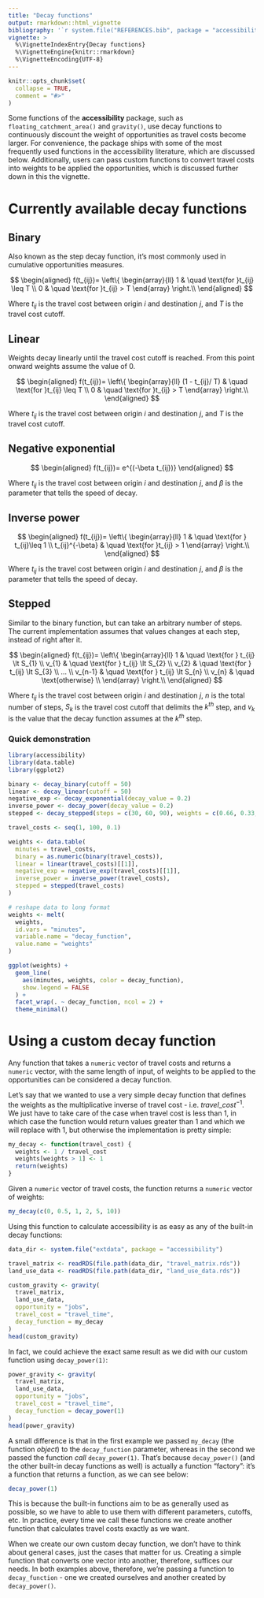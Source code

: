 ```yaml
---
title: "Decay functions"
output: rmarkdown::html_vignette
bibliography: '`r system.file("REFERENCES.bib", package = "accessibility")`'
vignette: >
  %\VignetteIndexEntry{Decay functions} 
  %\VignetteEngine{knitr::rmarkdown} 
  %\VignetteEncoding{UTF-8}
---
```


```r
knitr::opts_chunk$set(
  collapse = TRUE,
  comment = "#>"
)
```

Some functions of the **accessibility** package, such as
`floating_catchment_area()` and `gravity()`, use decay functions to
continuously discount the weight of opportunities as travel costs become
larger. For convenience, the package ships with some of the most frequently
used functions in the accessibility literature, which are discussed below.
Additionally, users can pass custom functions to convert travel costs into
weights to be applied the opportunities, which is discussed further down in
this the vignette.

# Currently available decay functions

## Binary

Also known as the step decay function, it's most commonly used in cumulative
opportunities measures.

$$
\begin{aligned}
  f(t_{ij})= \left\{
      \begin{array}{ll}
          1 & \quad \text{for }t_{ij} \leq T \\
          0 & \quad \text{for }t_{ij} > T
      \end{array}
    \right.\\
\end{aligned}
$$

Where $t_{ij}$ is the travel cost between origin *i* and destination *j*, and
$T$ is the travel cost cutoff.

## Linear

Weights decay linearly until the travel cost cutoff is reached. From this point
onward weights assume the value of 0.

$$
\begin{aligned}
  f(t_{ij})= \left\{
      \begin{array}{ll}
          (1 - t_{ij}/ T) & \quad \text{for }t_{ij} \leq T \\
          0 & \quad \text{for }t_{ij} > T
      \end{array}
    \right.\\
\end{aligned}
$$

Where $t_{ij}$ is the travel cost between origin *i* and destination *j*, and
$T$ is the travel cost cutoff.

## Negative exponential

$$
\begin{aligned}
  f(t_{ij})= e^{(-\beta t_{ij})}
\end{aligned}
$$

Where $t_{ij}$ is the travel cost between origin *i* and destination *j*, and
$\beta$ is the parameter that tells the speed of decay.

## Inverse power

$$
\begin{aligned}
  f(t_{ij})= \left\{
      \begin{array}{ll}
          1 & \quad \text{for } t_{ij}\leq 1 \\
          t_{ij}^{-\beta} & \quad \text{for }t_{ij} > 1
      \end{array}
    \right.\\
\end{aligned}
$$

Where $t_{ij}$ is the travel cost between origin *i* and destination *j*, and
$\beta$ is the parameter that tells the speed of decay.

## Stepped

Similar to the binary function, but can take an arbitrary number of steps. The
current implementation assumes that values changes at each step, instead of
right after it.

$$
\begin{aligned}
  f(t_{ij})= \left\{
      \begin{array}{ll}
          1 & \quad \text{for } t_{ij} \lt S_{1} \\
          v_{1} & \quad \text{for } t_{ij} \lt S_{2} \\
          v_{2} & \quad \text{for } t_{ij} \lt S_{3} \\
          ... \\
          v_{n-1} & \quad \text{for } t_{ij} \lt S_{n} \\
          v_{n} & \quad \text{otherwise} \\
      \end{array}
    \right.\\
\end{aligned}
$$

Where $t_{ij}$ is the travel cost between origin *i* and destination *j*, $n$
is the total number of steps, $S_{k}$ is the travel cost cutoff that delimits
the $k^{th}$ step, and $v_{k}$ is the value that the decay function assumes at
the $k^{th}$ step.

### Quick demonstration

```r
library(accessibility)
library(data.table)
library(ggplot2)

binary <- decay_binary(cutoff = 50)
linear <- decay_linear(cutoff = 50)
negative_exp <- decay_exponential(decay_value = 0.2)
inverse_power <- decay_power(decay_value = 0.2)
stepped <- decay_stepped(steps = c(30, 60, 90), weights = c(0.66, 0.33, 0))

travel_costs <- seq(1, 100, 0.1)

weights <- data.table(
  minutes = travel_costs,
  binary = as.numeric(binary(travel_costs)),
  linear = linear(travel_costs)[[1]],
  negative_exp = negative_exp(travel_costs)[[1]],
  inverse_power = inverse_power(travel_costs),
  stepped = stepped(travel_costs)
)

# reshape data to long format
weights <- melt(
  weights,
  id.vars = "minutes",
  variable.name = "decay_function",
  value.name = "weights"
)

ggplot(weights) +
  geom_line(
    aes(minutes, weights, color = decay_function),
    show.legend = FALSE
  ) +
  facet_wrap(. ~ decay_function, ncol = 2) +
  theme_minimal()
```

# Using a custom decay function

Any function that takes a `numeric` vector of travel costs and returns a
`numeric` vector, with the same length of input, of weights to be applied to
the opportunities can be considered a decay function.

Let's say that we wanted to use a very simple decay function that defines the
weights as the multiplicative inverse of travel cost - i.e.
$travel\_cost^{-1}$. We just have to take care of the case when travel cost is
less than 1, in which case the function would return values greater than 1 and
which we will replace with 1, but otherwise the implementation is pretty
simple:

```r
my_decay <- function(travel_cost) {
  weights <- 1 / travel_cost
  weights[weights > 1] <- 1
  return(weights)
}
```

Given a `numeric` vector of travel costs, the function returns a `numeric`
vector of weights:

```r
my_decay(c(0, 0.5, 1, 2, 5, 10))
```

Using this function to calculate accessibility is as easy as any of the built-in
decay functions:

```r
data_dir <- system.file("extdata", package = "accessibility")

travel_matrix <- readRDS(file.path(data_dir, "travel_matrix.rds"))
land_use_data <- readRDS(file.path(data_dir, "land_use_data.rds"))

custom_gravity <- gravity(
  travel_matrix,
  land_use_data,
  opportunity = "jobs",
  travel_cost = "travel_time",
  decay_function = my_decay
)
head(custom_gravity)
```

In fact, we could achieve the exact same result as we did with our custom
function using `decay_power(1)`:

```r
power_gravity <- gravity(
  travel_matrix,
  land_use_data,
  opportunity = "jobs",
  travel_cost = "travel_time",
  decay_function = decay_power(1)
)
head(power_gravity)
```

A small difference is that in the first example we passed `my_decay` (the
function *object*) to the `decay_function` parameter, whereas in the second we
passed the function *call* `decay_power(1)`. That's because `decay_power()`
(and the other built-in decay functions as well) is actually a function
"factory": it's a function that returns a function, as we can see below:

```r
decay_power(1)
```

This is because the built-in functions aim to be as generally used as possible,
so we have to able to use them with different parameters, cutoffs, etc. In
practice, every time we call these functions we create another function that
calculates travel costs exactly as we want.

When we create our own custom decay function, we don't have to think about
general cases, just the cases that matter for us. Creating a simple function
that converts one vector into another, therefore, suffices our needs. In both
examples above, therefore, we're passing a function to `decay_function` - one
we created ourselves and another created by `decay_power()`.
